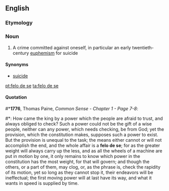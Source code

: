 ==English==

===Etymology===
{{etyl|la|en}} {{term|fel||felon|lang=la}} {{term|de||of|lang=la}} {{term|se||himself|lang=la}}

===Noun===
{{en-noun|-}}

# A crime committed against oneself, in particular an early twentieth-century [[euphemism]] for suicide

====Synonyms====
* [[suicide]]

[[pt:felo de se]]
[[ta:felo de se]]

====Quotation====
#*'''1776''', Thomas Paine, ''Common Sense - Chapter 1 - Page 7-8'':
#*: How came the king by a power which the people are afraid to trust, and always obliged to check? Such a power could not be the gift of a wise people, neither can any power, which needs checking, be from God; yet the provision, which the constitution makes, supposes such a power to exist. But the provision is unequal to the task; the means either cannot or will not accomplish the end, and the whole affair is a '''felo de se'''; for as the greater weight will always carry up the less, and as all the wheels of a machine are put in motion by one, it only remains to know which power in the constitution has the most weight, for that will govern; and though the others, or a part of them, may clog, or, as the phrase is, check the rapidity of its motion, yet so long as they cannot stop it, their endeavors will be ineffectual; the first moving power will at last have its way, and what it wants in speed is supplied by time.